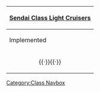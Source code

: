 {| class="mw-collapsible mw-collapsed wikitable" align=center
! [[:Category:Sendai Class|Sendai Class Light Cruisers]]
|-
! Implemented
|-
| align=center | {{ShipLink|Sendai}}{{·}}{{ShipLink|Jintsuu}}{{·}}{{ShipLink|Naka}}
|}<noinclude>[[Category:Class Navbox]]</noinclude>